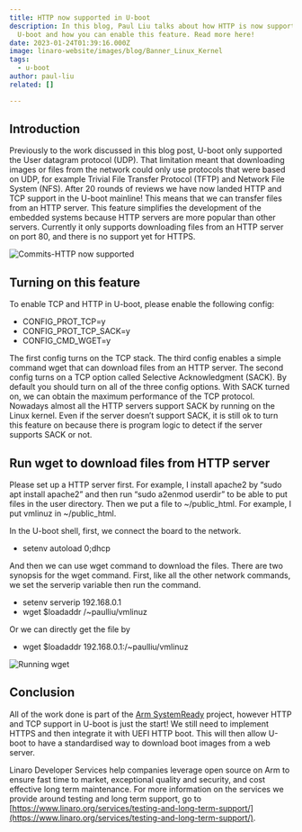 ```yaml
---
title: HTTP now supported in U-boot
description: In this blog, Paul Liu talks about how HTTP is now supported in
  U-boot and how you can enable this feature. Read more here!
date: 2023-01-24T01:39:16.000Z
image: linaro-website/images/blog/Banner_Linux_Kernel
tags:
  - u-boot
author: paul-liu
related: []

---
```


## I﻿ntroduction

Previously to the work discussed in this blog post, U-boot only supported the User datagram protocol (UDP). That limitation meant that downloading images or files from the network could only use protocols that were based on UDP, for example Trivial File Transfer Protocol (TFTP) and Network File System (NFS). After 20 rounds of reviews we have now landed HTTP and TCP support in the U-boot mainline! This means that we can transfer files from an HTTP server. This feature simplifies the development of the embedded systems because HTTP servers are more popular than other servers. Currently it only supports downloading files from an HTTP server on port 80, and there is no support yet for HTTPS.

![Commits-HTTP now supported](/linaro-website/images/blog/commits-http-now-supported-in-uboot)

## Turning on this feature

To enable TCP and HTTP in U-boot, please enable the following config:

* CONFIG\_PROT\_TCP=y
* CONFIG\_PROT\_TCP\_SACK=y
* CONFIG\_CMD\_WGET=y

The first config turns on the TCP stack. The third config enables a simple command wget that can download files from an HTTP server. The second config turns on a TCP option called Selective Acknowledgment (SACK). By default you should turn on all of the three config options. With SACK turned on, we can obtain the maximum performance of the TCP protocol. Nowadays almost all the HTTP servers support SACK by running on the Linux kernel. Even if the server doesn’t support SACK, it is still ok to turn this feature on because there is program logic to detect if the server supports SACK or not.

## Run wget to download files from HTTP server

Please set up a HTTP server first. For example, I install apache2 by “sudo apt install apache2” and then run “sudo a2enmod userdir” to be able to put files in the user directory. Then we put a file to \~/public\_html. For example, I put vmlinuz in \~/public\_html.

In the U-boot shell, first, we connect the board to the network.

* setenv autoload 0;dhcp

And then we can use wget command to download the files. There are two synopsis for the wget command. First, like all the other network commands, we set the serverip variable then run the command.

* setenv serverip 192.168.0.1
* wget $loadaddr /\~paulliu/vmlinuz

Or we can directly get the file by

* wget $loadaddr 192.168.0.1:/\~paulliu/vmlinuz

![Running wget](/linaro-website/images/blog/running-wget)

## Conclusion

All of the work done is part of the [Arm SystemReady](https://www.arm.com/architecture/system-architectures/systemready-certification-program) project, however  HTTP and TCP support in U-boot is just the start! We still need to implement HTTPS and then integrate it with UEFI HTTP boot. This will then allow U-boot to have a standardised way to download boot images from a web server.

Linaro Developer Services help companies leverage open source on Arm to ensure fast time to market, exceptional quality and security, and cost effective long term maintenance. For more information on the services we provide around testing and long term support, go to [https://www.linaro.org/services/testing-and-long-term-support/](https://www.linaro.org/services/testing-and-long-term-support/).
